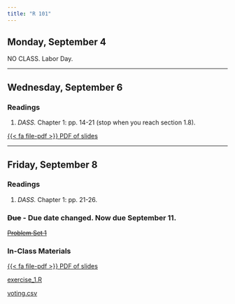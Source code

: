 ```yaml
---
title: "R 101"
---
```


[//]: <> (Need to write intro)

## Monday, September 4

NO CLASS. Labor Day.


---

## Wednesday, September 6

### Readings 

1. *DASS.* Chapter 1: pp. 14-21 (stop when you reach section 1.8).



[<span class="btn btn-danger">{{< fa file-pdf >}} PDF of slides </span></p>](https://agnesscott.instructure.com/files/580679/)


---


## Friday, September 8

### Readings

1. *DASS.* Chapter 1: pp. 21-26.

### <s>Due</s> - Due date changed. Now due September 11.

<s>[Problem Set 1](/assignment/pset1.qmd)</s>


### In-Class Materials

[<span class="btn btn-danger">{{< fa file-pdf >}} PDF of slides </span></p>](https://agnesscott.instructure.com/files/581842)


[exercise_1.R](https://agnesscott.instructure.com/files/581532)
 
[voting.csv](https://agnesscott.instructure.com/files/581456)

